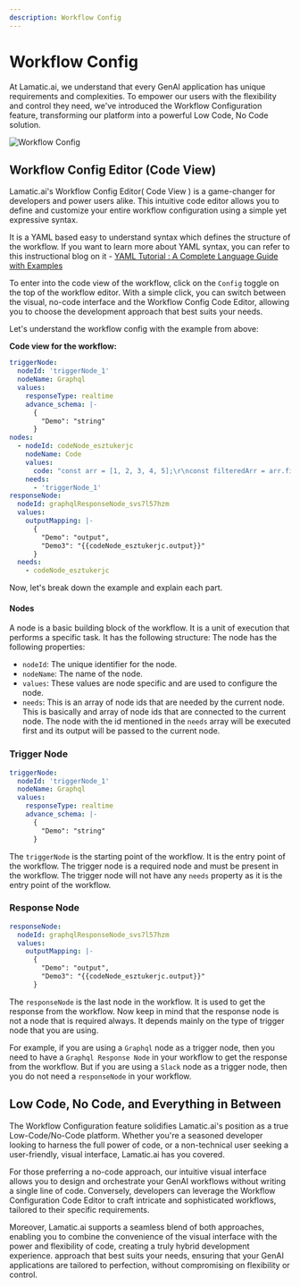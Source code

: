 ```yaml
---
description: Workflow Config
---
```


# Workflow Config

At Lamatic.ai, we understand that every GenAI application has unique requirements and complexities. To empower our users with the flexibility and control they need, we've introduced the Workflow Configuration feature, transforming our platform into a powerful Low Code, No Code solution.

![Workflow Config](/assets/workflow_config.png)

## Workflow Config Editor (Code View)

Lamatic.ai's Workflow Config Editor( Code View ) is a game-changer for developers and power users alike. This intuitive code editor allows you to define and customize your entire workflow configuration using a simple yet expressive syntax.

It is a YAML based easy to understand syntax which defines the structure of the workflow. If you want to learn more about YAML syntax, you can refer to this instructional blog on it - [YAML Tutorial : A Complete Language Guide with Examples](https://spacelift.io/blog/yaml)


To enter into the code view of the workflow, click on the `Config` toggle on the top of the workflow editor. 
With a simple click, you can switch between the visual, no-code interface and the Workflow Config Code Editor, allowing you to choose the development approach that best suits your needs.

Let's understand the workflow config with the example from above:


**Code view for the workflow:**
```yaml
triggerNode:
  nodeId: 'triggerNode_1'
  nodeName: Graphql
  values:
    responseType: realtime
    advance_schema: |-
      {
        "Demo": "string"
      }
nodes:
  - nodeId: codeNode_esztukerjc
    nodeName: Code
    values:
      code: "const arr = [1, 2, 3, 4, 5];\r\nconst filteredArr = arr.filter(num => num % 2 === 0);\r\noutput = {\r\n  \"filteredArr\": filteredArr\r\n}"
    needs:
      - 'triggerNode_1'
responseNode:
  nodeId: graphqlResponseNode_svs7l57hzm
  values:
    outputMapping: |-
      {
        "Demo": "output",
        "Demo3": "{{codeNode_esztukerjc.output}}"
      }
  needs:
    - codeNode_esztukerjc
```

Now, let's break down the example and explain each part.


#### Nodes

 A node is a basic building block of the workflow. It is a unit of execution that performs a specific task.
  It has the following structure:
The node has the following properties:

- `nodeId`: The unique identifier for the node.
- `nodeName`: The name of the node.
- `values`: These values are node specific and are used to configure the node.
- `needs`: This is an array of node ids that are needed by the current node. This is basically and array of node ids that are connected to the current node. The node with the id mentioned in the `needs` array will be executed first and its output will be passed to the current node.

### Trigger Node

```yaml
triggerNode:
  nodeId: 'triggerNode_1' 
  nodeName: Graphql
  values:
    responseType: realtime
    advance_schema: |-
      {
        "Demo": "string"
      }
```
  The `triggerNode` is the starting point of the workflow. It is the entry point of the workflow.
  The trigger node is a required node and must be present in the workflow.
  The trigger node will not have any `needs` property as it is the entry point of the workflow.

### Response Node

```yaml
responseNode:
  nodeId: graphqlResponseNode_svs7l57hzm
  values:
    outputMapping: |-
      {
        "Demo": "output",
        "Demo3": "{{codeNode_esztukerjc.output}}"
      }
```

The `responseNode` is the last node in the workflow. It is used to get the response from the workflow.
Now keep in mind that the response node is not a node that is required always. It depends mainly on the type of trigger node that you are using.

For example, if you are using a `Graphql` node as a trigger node, then you need to have a `Graphql Response Node` in your workflow to get the response from the workflow.
But if you are using a `Slack` node as a trigger node, then you do not need a `responseNode` in your workflow.

## Low Code, No Code, and Everything in Between

The Workflow Configuration feature solidifies Lamatic.ai's position as a true Low-Code/No-Code platform. Whether you're a seasoned developer looking to harness the full power of code, or a non-technical user seeking a user-friendly, visual interface, Lamatic.ai has you covered.

For those preferring a no-code approach, our intuitive visual interface allows you to design and orchestrate your GenAI workflows without writing a single line of code. Conversely, developers can leverage the Workflow Configuration Code Editor to craft intricate and sophisticated workflows, tailored to their specific requirements.

Moreover, Lamatic.ai supports a seamless blend of both approaches, enabling you to combine the convenience of the visual interface with the power and flexibility of code, creating a truly hybrid development experience.
approach that best suits your needs, ensuring that your GenAI applications are tailored to perfection, without compromising on flexibility or control.

